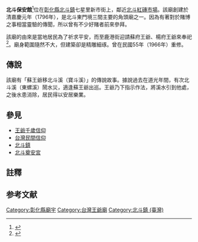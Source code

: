 {{Coord|23.87178|120.526013|type:landmark_region:TW_source:GoogleMaps|display=title}}
{{東亞廟宇
| name = 北斗保安館
| img = File:北斗保安館.jpg
| img_capt = 保安館外觀
| image_width = 250
|formername= 北斗保安舘
|level = 
|class = 寺廟
| location = 臺灣彰化縣北斗鎮

| god = 蘇府王爺、楊府王爺{{r|北斗街|page=133}}
| type = 
| struct = 
| open_year = 嘉慶元年（1796年）{{r|北斗街|page=133}}
| cere_date = 
|}}

'''北斗保安館'''{{NoteTag|保安館的館字一般多寫成「食」字旁的館字，但部分文獻會依照廟方門額上的用法，強調為舍字旁的「舘」字。}}<ref>{{Cite web |url=http://www.pthc.chc.edu.tw/pthome/live_8.htm |title=北-{斗}-文化史蹟 |accessdate=2011-01-10 |archive-date=2009-05-21 |archive-url=https://web.archive.org/web/20090521131856/http://www.pthc.chc.edu.tw/pthome/live_8.htm |dead-url=no }}</ref>位在[[彰化縣|彰化縣]][[北斗鎮_(台灣)|北斗鎮]]七星里新市街上，鄰近[[北斗紅磚市場|北斗紅磚市場]]{{r|北斗街|page=133}}。該廟創建於清嘉慶元年（1796年），是北斗東門境三間主要的角頭廟之一{{NoteTag|另外兩間廟是寶藍宮與天師公壇{{r|北斗街|page=132}}。}}{{r|北斗街|page=133}}。因為有著對於賭博之事相當靈驗的傳聞，所以曾有不少好賭者前來參拜{{r|北斗街|page=134}}。

該廟的由來是當地居民為了祈求平安，而至鹿港街迎請蘇府王爺、楊府王爺來奉祀<ref>{{Cite web |url=http://tw.myblog.yahoo.com/jw!kfPv4FmUSE.A5.q2SHDS/article?mid=10398&prev=113&next=10398 |title=北斗老將軍人之府 |accessdate=2011-01-10 |archive-date=2019-07-28 |archive-url=https://web.archive.org/web/20190728122306/http://tw.myblog.yahoo.com/jw!kfPv4FmUSE.A5.q2SHDS/article?mid=10398&prev=113&next=10398 |dead-url=yes }}</ref>{{r|北斗街|page=133}}{{r|李}}。廟身範圍隨然不大，但建築卻是精雕細琢{{r|北斗街|page=133}}。曾在民國55年（1966年）重修{{r|北斗街|page=133}}。

== 傳說 ==
該廟有「蘇王爺移北斗溪（寶斗溪）」的傳說故事{{r|北斗街|page=134}}。據說過去在道光年間，有次北斗溪（東螺溪）鬧水災，適逢蘇王爺出巡{{r|北斗街|page=134}}。王爺乃下指示作法，將溪水引到他處，之後水患消除，居民得以安居樂業{{r|北斗街|page=134}}。

==參見==
*[[王爺千歲信仰|王爺千歲信仰]]
*[[台灣民間信仰|台灣民間信仰]]
*[[北斗鎮_(台灣)|北斗鎮]]
*[[北斗奠安宮|北斗奠安宮]]

== 註釋 ==
{{NoteFoot}}

==参考文献==
{{reflist|refs=
<ref name="北斗街">{{cite book|author=謝瑞隆、洪慶宗、林建成 |title=《文化古堡─戀戀「北斗街」風情》 |publisher=彰化縣文化局 |date=2005-04 |isbn=986-00-1056-0 }}</ref>

<ref name="李">{{cite news |url=http://www.twtimes.com.tw/index.php?page=news&nid=411369 |author=李鴻誠 |title=〈北斗保安館千斤米糕龜亮相〉 |publisher=《臺灣時報》 |date=2014-05-13 |access-date=2018-03-17 |archive-url=https://web.archive.org/web/20180317164809/http://www.twtimes.com.tw/index.php?page=news&nid=411369 |archive-date=2018-03-17 |dead-url=yes }}</ref>
}}



[[Category:彰化縣廟宇|Category:彰化縣廟宇]]
[[Category:台灣王爺廟|Category:台灣王爺廟]]
[[Category:北斗鎮_(臺灣)|Category:北斗鎮 (臺灣)]]